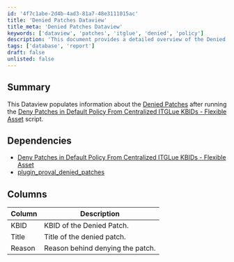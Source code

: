 ```yaml
---
id: '4f7c1abe-2d4b-4ad3-81a7-48e3111015ac'
title: 'Denied Patches Dataview'
title_meta: 'Denied Patches Dataview'
keywords: ['dataview', 'patches', 'itglue', 'denied', 'policy']
description: 'This document provides a detailed overview of the Denied Patches Dataview, which populates information about denied patches after executing the Deny Patches in Default Policy From Centralized ITGLue KBIDs - Flexible Asset script. It includes dependencies and a description of the columns used in the dataview.'
tags: ['database', 'report']
draft: false
unlisted: false
---
```

## Summary

This Dataview populates information about the [Denied Patches](https://proval.itglue.com/5078775/assets/236189-denied-patches/records) after running the [Deny Patches in Default Policy From Centralized ITGLue KBIDs - Flexible Asset](https://proval.itglue.com/5078775/docs/9563142) script.

## Dependencies

- [Deny Patches in Default Policy From Centralized ITGLue KBIDs - Flexible Asset](https://proval.itglue.com/5078775/docs/9563142)  
- [plugin_proval_denied_patches](https://proval.itglue.com/DOC-5078775-9563176)

## Columns

| Column | Description                       |
|--------|-----------------------------------|
| KBID   | KBID of the Denied Patch.        |
| Title  | Title of the denied patch.       |
| Reason | Reason behind denying the patch.  |












